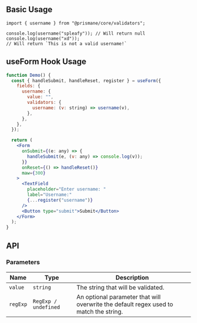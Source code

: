 ## Basic Usage

```tsx
import { username } from "@prismane/core/validators";

console.log(username("spleafy")); // Will return null
console.log(username("xd"));
// Will return `This is not a valid username!`
```

## useForm Hook Usage

```jsx
function Demo() {
  const { handleSubmit, handleReset, register } = useForm({
    fields: {
      username: {
        value: "",
        validators: {
          username: (v: string) => username(v),
        },
      },
    },
  });

  return (
    <Form
      onSubmit={(e: any) => {
        handleSubmit(e, (v: any) => console.log(v));
      }}
      onReset={() => handleReset()}
      maw={300}
    >
      <TextField
        placeholder="Enter username: "
        label="Username:"
        {...register("username")}
      />
      <Button type="submit">Submit</Button>
    </Form>
  );
}
```

## API

### Parameters

| Name     | Type                 | Description                                                                           |
| -------- | -------------------- | ------------------------------------------------------------------------------------- |
| `value`  | `string`             | The string that will be validated.                                                    |
| `regExp` | `RegExp / undefined` | An optional parameter that will overwrite the default regex used to match the string. |
